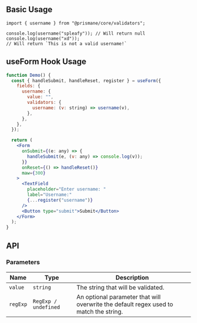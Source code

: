 ## Basic Usage

```tsx
import { username } from "@prismane/core/validators";

console.log(username("spleafy")); // Will return null
console.log(username("xd"));
// Will return `This is not a valid username!`
```

## useForm Hook Usage

```jsx
function Demo() {
  const { handleSubmit, handleReset, register } = useForm({
    fields: {
      username: {
        value: "",
        validators: {
          username: (v: string) => username(v),
        },
      },
    },
  });

  return (
    <Form
      onSubmit={(e: any) => {
        handleSubmit(e, (v: any) => console.log(v));
      }}
      onReset={() => handleReset()}
      maw={300}
    >
      <TextField
        placeholder="Enter username: "
        label="Username:"
        {...register("username")}
      />
      <Button type="submit">Submit</Button>
    </Form>
  );
}
```

## API

### Parameters

| Name     | Type                 | Description                                                                           |
| -------- | -------------------- | ------------------------------------------------------------------------------------- |
| `value`  | `string`             | The string that will be validated.                                                    |
| `regExp` | `RegExp / undefined` | An optional parameter that will overwrite the default regex used to match the string. |
